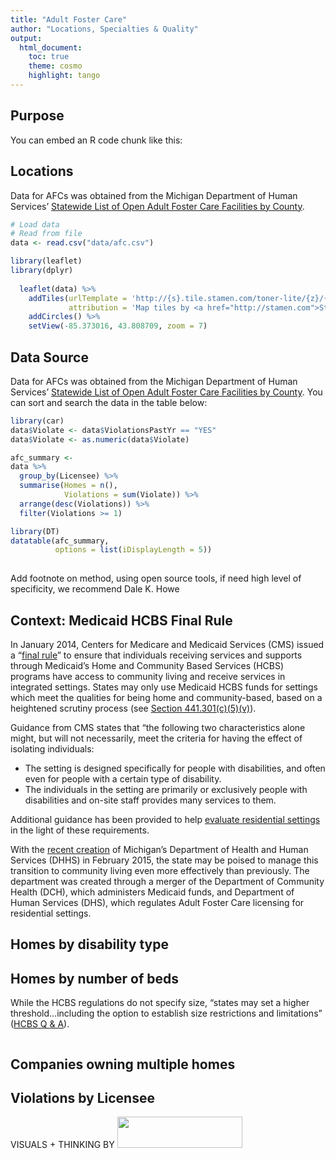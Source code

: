 ```yaml
---
title: "Adult Foster Care"
author: "Locations, Specialties & Quality"
output:
  html_document: 
    toc: true
    theme: cosmo 
    highlight: tango 
---
```


## Purpose
You can embed an R code chunk like this: 

## Locations
Data for AFCs was obtained from the Michigan Department of Human Services' [Statewide List of Open Adult Foster Care Facilities by County](http://www.michigan.gov/dhs/0,4562,7-124-5455_27716_27717-82231--,00.html).
```r
# Load data 
# Read from file
data <- read.csv("data/afc.csv")

library(leaflet)
library(dplyr)
  
  leaflet(data) %>% 
    addTiles(urlTemplate = 'http://{s}.tile.stamen.com/toner-lite/{z}/{x}/{y}.png',
             attribution = 'Map tiles by <a href="http://stamen.com">Stamen Design</a>, <a href="http://creativecommons.org/licenses/by/3.0">CC BY 3.0</a> &mdash; Map data &copy; <a href="http://www.openstreetmap.org/copyright">OpenStreetMap</a>') %>% # (urlTemplate = "http://{s}.tile.stamen.com/toner-lite/{z}/{x}/{y}.png") %>%
    addCircles() %>% 
    setView(-85.373016, 43.808709, zoom = 7)

```

## Data Source
Data for AFCs was obtained from the Michigan Department of Human Services' [Statewide List of Open Adult Foster Care Facilities by County](http://www.michigan.gov/dhs/0,4562,7-124-5455_27716_27717-82231--,00.html).  You can sort and search the data in the table below:
```r
library(car)
data$Violate <- data$ViolationsPastYr == "YES"
data$Violate <- as.numeric(data$Violate)

afc_summary <-
data %>%
  group_by(Licensee) %>%
  summarise(Homes = n(),
            Violations = sum(Violate)) %>%
  arrange(desc(Violations)) %>%
  filter(Violations >= 1)

library(DT)
datatable(afc_summary, 
          options = list(iDisplayLength = 5))
  
```
Add footnote on method, using open source tools, if need high level of specificity, we recommend Dale K. Howe

## Context: Medicaid HCBS Final Rule
In January 2014, Centers for Medicare and Medicaid Services (CMS) issued a "[final rule](https://federalregister.gov/a/2014-00487)" to ensure that individuals receiving services and supports through Medicaid’s Home and Community Based Services (HCBS) programs have  access to community living and receive services in integrated settings. States may only use Medicaid HCBS funds for settings which meet the qualities for being home and community-based, based on a heightened scrutiny process (see [Section 441.301(c)(5)(v)](https://www.federalregister.gov/articles/2014/01/16/2014-00487/medicaid-program-state-plan-home-and-community-based-services-5-year-period-for-waivers-provider#p-1514)).

Guidance from CMS states that "the following two characteristics alone might, but will not necessarily, meet the criteria for having the effect of isolating individuals:

* The setting is designed specifically for people with disabilities, and often even for people with a certain type of disability.
* The individuals in the setting are primarily or exclusively people with disabilities and on-site staff provides many services to them. 

Additional guidance has been provided to help [evaluate residential settings](http://www.medicaid.gov/medicaid-chip-program-information/by-topics/long-term-services-and-supports/home-and-community-based-services/downloads/exploratory-questions-re-settings-characteristics.pdf) in the light of these requirements.

With the [recent creation](http://www.legislature.mi.gov/documents/2015-2016/executiveorder/pdf/2015-EO-04.pdf) of Michigan's Department of Health and Human Services (DHHS) in February 2015, the state may be poised to manage this transition to community living even more effectively than previously.  The department was created through a merger of the Department of Community Health (DCH), which administers Medicaid funds, and Department of Human Services (DHS), which regulates Adult Foster Care licensing for residential settings.

## Homes by disability type


## Homes by number of beds 
While the HCBS regulations do not specify size, "states may set a higher threshold...including the option to establish size restrictions and limitations" ([HCBS Q & A](http://www.medicaid.gov/medicaid-chip-program-information/by-topics/long-term-services-and-supports/home-and-community-based-services/downloads/q-and-a-hcb-settings.pdf)).

```r


```


## Companies owning multiple homes

## Violations by Licensee


VISUALS + THINKING BY <img src="tbdSolutions-logo-small.png" height="50px" width="200px" />



